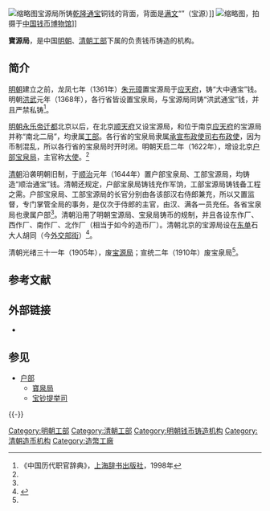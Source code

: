 [[File:Coin._Qing_Dynasty._Qianlong_Tongbao._Bao_Yuan._rev.jpg|缩略图]]宝源局所铸[[乾隆通宝|乾隆通宝]]铜钱的背面，背面是[[满文|满文]]“{{ManchuSibeUnicode|ᠪᠣᡠ ᠶᡠᠸᠠᠨ}}”（宝源）]]
[[File:Vault_Protector_Coin_made_by_Board_of_Works_Mint.png|缩略图]]，拍摄于[[中国钱币博物馆|中国钱币博物馆]]]]

'''寶源局'''，是中国[[明朝|明朝]]、[[清朝|清朝]][[工部|工部]]下属的负责钱币铸造的机构。

== 简介 ==
[[明朝|明朝]]建立之前，龙凤七年（1361年）[[朱元璋|朱元璋]]置宝源局于[[应天府|应天府]]，铸“大中通宝”钱。明朝[[洪武|洪武]]元年（1368年），各行省皆设置宝泉局，与宝源局同铸“洪武通宝”钱，并且严禁私铸<ref name="cidian">《中国历代职官辞典》，[[上海辞书出版社|上海辞书出版社]]，1998年</ref>。

[[明朝|明朝]][[永乐帝|永乐帝]][[永乐迁都|迁都]]北京以后，在北京[[顺天府|顺天府]]又设宝源局，和位于南京[[应天府|应天府]]的宝源局并称“南北二局”，均隶属[[工部|工部]]。各行省的宝泉局隶属[[承宣布政使司|承宣布政使司]][[右布政使|右布政使]]，因为币制混乱，所以各行省的宝泉局时开时闭。明朝天启二年（1622年），增设北京[[户部|户部]][[寳泉局|宝泉局]]，主官称[[大使|大使]]。<ref name="cidian" />

[[清朝|清朝]]沿袭明朝旧制，于[[顺治|顺治]]元年（1644年）置户部宝泉局、工部宝源局，均铸造“顺治通宝”钱。清朝还规定，户部宝泉局铸钱充作军饷，工部宝源局铸钱备工程之需。户部宝泉局、工部宝源局的长官分别由各该部汉右侍郎兼充，所以又置监督，专门掌管全局的事务，是仅次于侍郎的主官，由汉、满各一员充任。各省宝泉局也隶属户部<ref name="cidian" />。清朝沿用了明朝宝源局、宝泉局铸币的规制，并且各设东作厂、西作厂、南作厂、北作厂（相当于如今的造币厂）。清朝北京的宝源局设在[[东单|东单]]石大人胡同（今[[外交部街|外交部街]]）<ref name="bqw">{{Cite web |url=http://bjyouth.ynet.com/3.1/1004/28/4398388.html |title=历史文化保护区在发现—教忠坊内轶事多，北青网，2010-04-27 |access-date=2015-01-03 |archive-date=2015-01-03 |archive-url=https://web.archive.org/web/20150103091356/http://bjyouth.ynet.com/3.1/1004/28/4398388.html |dead-url=yes }}</ref>。

清朝光绪三十一年（1905年），废[[宝源局|宝源局]]；宣统二年（1910年）废宝泉局<ref name="cidian" />。

== 参考文献 ==
{{Reflist|30em}}

== 外部链接 ==
* {{Commons category-inline|Board of Works Mint}}

== 参见 ==
{{Portal box|中国|经济|历史}}
* [[户部|户部]]
** [[寶泉局|寶泉局]]
** [[宝钞提举司|宝钞提举司]]

{{-}}
{{明朝工部}}
{{清代货币}}

[[Category:明朝工部|Category:明朝工部]]
[[Category:清朝工部|Category:清朝工部]]
[[Category:明朝钱币铸造机构|Category:明朝钱币铸造机构]]
[[Category:清朝造币机构|Category:清朝造币机构]]
[[Category:造幣工廠|Category:造幣工廠]]